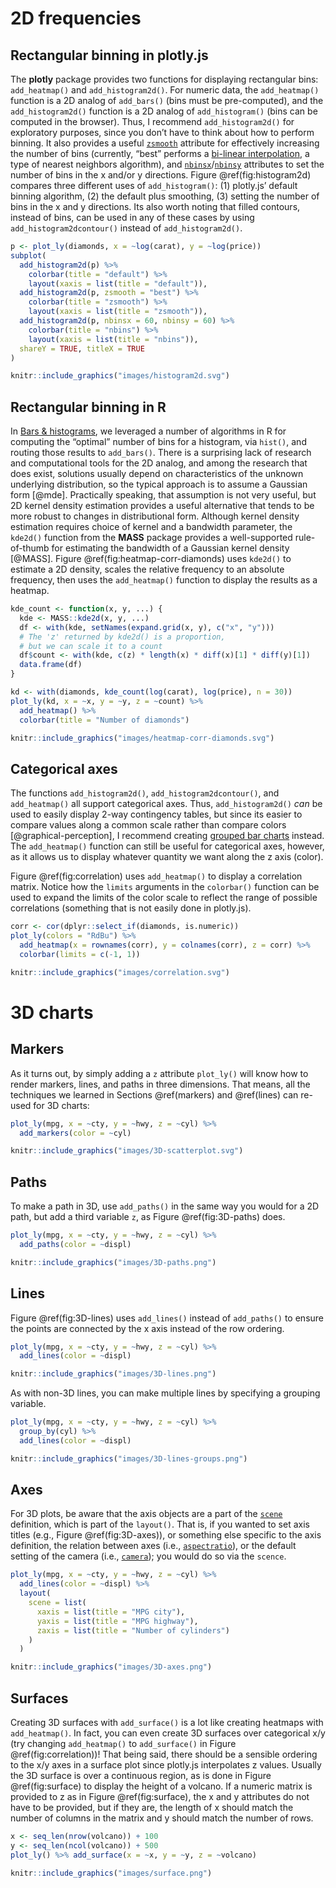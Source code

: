 # 2D frequencies {#frequencies-2D}

## Rectangular binning in plotly.js

\index{add\_trace()@\texttt{add\_trace()}!add\_heatmap()@\texttt{add\_heatmap()}}
\index{add\_trace()@\texttt{add\_trace()}!add\_histogram2d()@\texttt{add\_histogram2d()}}
\index{add\_trace()@\texttt{add\_trace()}!add\_histogram2dcontour()@\texttt{add\_histogram2dcontour()}}
\index{colorbar()@\texttt{colorbar()}!title@\texttt{title}}


The **plotly** package provides two functions for displaying rectangular bins: `add_heatmap()` and `add_histogram2d()`. For numeric data, the `add_heatmap()` function is a 2D analog of `add_bars()` (bins must be pre-computed), and the `add_histogram2d()` function is a 2D analog of `add_histogram()` (bins can be computed in the browser). Thus, I recommend `add_histogram2d()` for exploratory purposes, since you don't have to think about how to perform binning. It also provides a useful [`zsmooth`](https://plot.ly/r/reference/#histogram2d-zsmooth) attribute for effectively increasing the number of bins (currently, "best" performs a [bi-linear interpolation](https://en.wikipedia.org/wiki/Bilinear_interpolation), a type of nearest neighbors algorithm), and [`nbinsx`](https://plot.ly/r/reference/#histogram2d-nbinsx)/[`nbinsy`](https://plot.ly/r/reference/#histogram2d-nbinsy) attributes to set the number of bins in the x and/or y directions. Figure \@ref(fig:histogram2d) compares three different uses of `add_histogram()`: (1) plotly.js' default binning algorithm, (2) the default plus smoothing, (3) setting the number of bins in the x and y directions. Its also worth noting that filled contours, instead of bins, can be used in any of these cases by using `add_histogram2dcontour()` instead of `add_histogram2d()`.

```r
p <- plot_ly(diamonds, x = ~log(carat), y = ~log(price))
subplot(
  add_histogram2d(p) %>%
    colorbar(title = "default") %>%
    layout(xaxis = list(title = "default")),
  add_histogram2d(p, zsmooth = "best") %>%
    colorbar(title = "zsmooth") %>%
    layout(xaxis = list(title = "zsmooth")),
  add_histogram2d(p, nbinsx = 60, nbinsy = 60) %>%
    colorbar(title = "nbins") %>%
    layout(xaxis = list(title = "nbins")),
  shareY = TRUE, titleX = TRUE
)
```

```r
knitr::include_graphics("images/histogram2d.svg")
```

## Rectangular binning in R {#rectangular-binning-in-r}

In [Bars & histograms](#bars-histograms), we leveraged a number of algorithms in R for computing the "optimal" number of bins for a histogram, via `hist()`, and routing those results to `add_bars()`. There is a surprising lack of research and computational tools for the 2D analog, and among the research that does exist, solutions usually depend on characteristics of the unknown underlying distribution, so the typical approach is to assume a Gaussian form [@mde]. Practically speaking, that assumption is not very useful, but 2D kernel density estimation provides a useful alternative that tends to be more robust to changes in distributional form. Although kernel density estimation requires choice of kernel and a bandwidth parameter, the `kde2d()` function from the **MASS** package provides a well-supported rule-of-thumb for estimating the bandwidth of a Gaussian kernel density [@MASS]. Figure \@ref(fig:heatmap-corr-diamonds) uses `kde2d()` to estimate a 2D density, scales the relative frequency to an absolute frequency, then uses the `add_heatmap()` function to display the results as a heatmap.

\index{Kernel density estimation!MASS::kde2d()@\texttt{MASS::kde2d()}}

```r
kde_count <- function(x, y, ...) {
  kde <- MASS::kde2d(x, y, ...)
  df <- with(kde, setNames(expand.grid(x, y), c("x", "y")))
  # The 'z' returned by kde2d() is a proportion, 
  # but we can scale it to a count
  df$count <- with(kde, c(z) * length(x) * diff(x)[1] * diff(y)[1])
  data.frame(df)
}

kd <- with(diamonds, kde_count(log(carat), log(price), n = 30))
plot_ly(kd, x = ~x, y = ~y, z = ~count) %>% 
  add_heatmap() %>%
  colorbar(title = "Number of diamonds")
```

```r
knitr::include_graphics("images/heatmap-corr-diamonds.svg")
```

## Categorical axes

The functions `add_histogram2d()`, `add_histogram2dcontour()`, and `add_heatmap()` all support categorical axes. Thus, `add_histogram2d()` _can_ be used to easily display 2-way contingency tables, but since its easier to compare values along a common scale rather than compare colors [@graphical-perception], I recommend creating [grouped bar charts](#multiple-discrete-distributions) instead. The `add_heatmap()` function can still be useful for categorical axes, however, as it allows us to display whatever quantity we want along the z axis (color).

\index{colorbar()@\texttt{colorbar()}!limits@\texttt{limits}}

Figure \@ref(fig:correlation) uses `add_heatmap()` to display a correlation matrix. Notice how the `limits` arguments in the `colorbar()` function can be used to expand the limits of the color scale to reflect the range of possible correlations (something that is not easily done in plotly.js).

```r
corr <- cor(dplyr::select_if(diamonds, is.numeric))
plot_ly(colors = "RdBu") %>%
  add_heatmap(x = rownames(corr), y = colnames(corr), z = corr) %>%
  colorbar(limits = c(-1, 1))
```

```r
knitr::include_graphics("images/correlation.svg")
```

# 3D charts

## Markers

As it turns out, by simply adding a `z` attribute `plot_ly()` will know how to render markers, lines, and paths in three dimensions. That means, all the techniques we learned in Sections \@ref(markers) and \@ref(lines) can re-used for 3D charts:

```r
plot_ly(mpg, x = ~cty, y = ~hwy, z = ~cyl) %>%
  add_markers(color = ~cyl)
```

```r
knitr::include_graphics("images/3D-scatterplot.svg")
```

## Paths

To make a path in 3D, use `add_paths()` in the same way you would for a 2D path, but add a third variable `z`, as Figure \@ref(fig:3D-paths) does.

```r
plot_ly(mpg, x = ~cty, y = ~hwy, z = ~cyl) %>%
  add_paths(color = ~displ)
```

```r
knitr::include_graphics("images/3D-paths.png")
```

## Lines

Figure \@ref(fig:3D-lines) uses `add_lines()` instead of `add_paths()` to ensure the points are connected by the x axis instead of the row ordering.

```r
plot_ly(mpg, x = ~cty, y = ~hwy, z = ~cyl) %>%
  add_lines(color = ~displ)
```

```r
knitr::include_graphics("images/3D-lines.png")
```

As with non-3D lines, you can make multiple lines by specifying a grouping variable.

```r
plot_ly(mpg, x = ~cty, y = ~hwy, z = ~cyl) %>%
  group_by(cyl) %>%
  add_lines(color = ~displ)
```

```r
knitr::include_graphics("images/3D-lines-groups.png")
```

## Axes

\index{layout()@\texttt{layout()}!3D Axes}

For 3D plots, be aware that the axis objects are a part of the [`scene`](https://plot.ly/r/reference/#layout-scene) definition, which is part of the `layout()`. That is, if you wanted to set axis titles (e.g., Figure \@ref(fig:3D-axes)), or something else specific to the axis definition, the relation between axes (i.e., [`aspectratio`](https://plot.ly/r/reference/#layout-scene-aspectratio)), or the default setting of the camera (i.e., [`camera`](https://plot.ly/r/reference/#layout-scene-camera)); you would do so via the `scence`.

```r
plot_ly(mpg, x = ~cty, y = ~hwy, z = ~cyl) %>%
  add_lines(color = ~displ) %>%
  layout(
    scene = list(
      xaxis = list(title = "MPG city"),
      yaxis = list(title = "MPG highway"),
      zaxis = list(title = "Number of cylinders")
    )
  )
```

```r
knitr::include_graphics("images/3D-axes.png")
```

## Surfaces

\index{add\_trace()@\texttt{add\_trace()}!add\_surface()@\texttt{add\_surface()}}

Creating 3D surfaces with `add_surface()` is a lot like creating heatmaps with `add_heatmap()`. In fact, you can even create 3D surfaces over categorical x/y (try changing `add_heatmap()` to `add_surface()` in Figure \@ref(fig:correlation))! That being said, there should be a sensible ordering to the x/y axes in a surface plot since plotly.js interpolates z values. Usually the 3D surface is over a continuous region, as is done in Figure \@ref(fig:surface) to display the height of a volcano. If a numeric matrix is provided to z as in Figure \@ref(fig:surface), the x and y attributes do not have to be provided, but if they are, the length of x should match the number of columns in the matrix and y should match the number of rows.

```r
x <- seq_len(nrow(volcano)) + 100
y <- seq_len(ncol(volcano)) + 500
plot_ly() %>% add_surface(x = ~x, y = ~y, z = ~volcano)
```

```r
knitr::include_graphics("images/surface.png")
```
